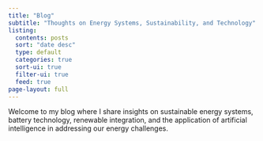```yaml
---
title: "Blog"
subtitle: "Thoughts on Energy Systems, Sustainability, and Technology"
listing:
  contents: posts
  sort: "date desc"
  type: default
  categories: true
  sort-ui: true
  filter-ui: true
  feed: true
page-layout: full
---
```


Welcome to my blog where I share insights on sustainable energy systems, battery technology, renewable integration, and the application of artificial intelligence in addressing our energy challenges.
